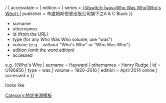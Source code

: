 <includeonly>{{cite book
| title =  {{{surname|}}}, {{{othernames|}}}
| volume =  {{{volume|}}}
| url                   = http://www.ukwhoswho.com/view/article/oupww/{{#switch:{{{type|}}}|was=whowaswho|whowaswho=whowaswho|whoswho}}/{{{id|}}}
| accessdate            = {{{accessed|}}}
| edition = {{{edition|}}}
| series = [[Who's Who|{{#switch:{{{type|}}}|was=Who Was Who|Who's Who}} ]]
| publisher = 布盧姆斯伯里出版公司旗下之A & C Black
}}</includeonly><noinclude>
*surname
*othernames
*id (from the URL)
*type (for any Who Was Who volume, use "was")
*volume (e.g. {{CURRENTYEAR}} – ''without'' "Who's Who" or "Who Was Who")
*edition (omit the word edition)
*accessed

e.g. <nowiki>{{Who's Who
| surname = Hayward
| othernames = Henry Rudge
| id = U186956
| type = was
| volume = 1920–2016
| edition = April 2014 online
| accessed = </nowiki>{{date}}<nowiki>
}}
</nowiki>

looks like

{{Who's Who
| surname = Hayward
| othernames = Henry Rudge
| id = U186956
| type = was
| volume = 1920–2016
| edition = April 2014 online
| accessed = {{date}}
}}

[[Category:特定来源模板]]
</noinclude>